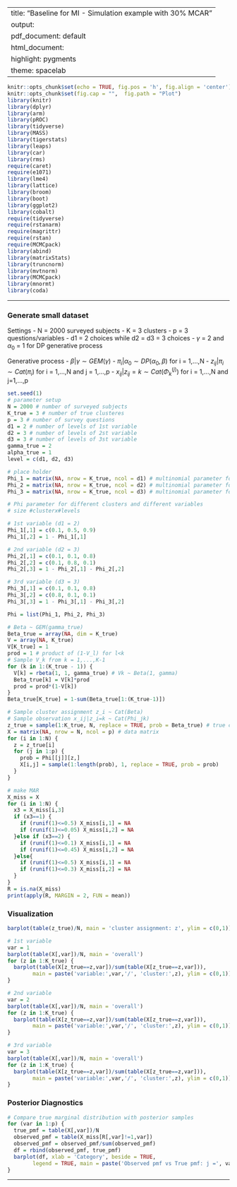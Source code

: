 
---
title: "Baseline for MI - Simulation example with 30% MCAR"
output:
  pdf_document: default
  html_document:
    highlight: pygments
    theme: spacelab
---

```r
knitr::opts_chunk$set(echo = TRUE, fig.pos = 'h', fig.align = 'center')
knitr::opts_chunk$set(fig.cap = "",  fig.path = "Plot")
library(knitr)
library(dplyr)
library(arm)
library(pROC)
library(tidyverse)
library(MASS)
library(tigerstats)
library(leaps)
library(car)
library(rms)
require(caret)
require(e1071)
library(lme4) 
library(lattice)
library(broom)
library(boot)
library(ggplot2)
library(cobalt)
require(tidyverse)
require(rstanarm)
require(magrittr)
require(rstan)
require(MCMCpack)
library(abind)
library(matrixStats)
library(truncnorm)
library(mvtnorm)
library(MCMCpack)
library(mnormt)
library(coda)
```

* * *
### Generate small dataset

Settings 
- N = 2000 surveyed subjects
- K = 3 clusters
- p = 3 questions/variables
- d1 = 2 choices while d2 = d3 = 3 choices
- $\gamma$ = 2 and $\alpha_0$ = 1 for DP generative process

Generative process
- $\beta|\gamma \sim GEM(\gamma)$
- $\pi_i|\alpha_0 \sim DP(\alpha_0, \beta)$ for i = 1,...,N
- $z_{ij}|\pi_i \sim Cat(\pi_i)$ for i = 1,...,N and j = 1,...,p
- $x_{ij}|z_{ij}=k \sim Cat(\Phi^{(j)}_k)$ for i = 1,...,N and j=1,...,p

```r
set.seed(1)
# parameter setup
N = 2000 # number of surveyed subjects
K_true = 3 # number of true clusteres
p = 3 # number of survey questions
d1 = 2 # number of levels of 1st variable
d2 = 3 # number of levels of 2st variable
d3 = 3 # number of levels of 3st variable
gamma_true = 2
alpha_true = 1
level = c(d1, d2, d3)

# place holder
Phi_1 = matrix(NA, nrow = K_true, ncol = d1) # multinomial parameter for 1st variable
Phi_2 = matrix(NA, nrow = K_true, ncol = d2) # multinomial parameter for 2nd variable
Phi_3 = matrix(NA, nrow = K_true, ncol = d3) # multinomial parameter for 3rd variable

```

```r
# Phi parameter for different clusters and different variables
# size #clusterx#levels

# 1st variable (d1 = 2)
Phi_1[,1] = c(0.1, 0.5, 0.9)
Phi_1[,2] = 1 - Phi_1[,1]

# 2nd variable (d2 = 3)
Phi_2[,1] = c(0.1, 0.1, 0.8)
Phi_2[,2] = c(0.1, 0.8, 0.1)
Phi_2[,3] = 1 - Phi_2[,1] - Phi_2[,2]

# 3rd variable (d3 = 3)
Phi_3[,1] = c(0.1, 0.1, 0.8)
Phi_3[,2] = c(0.8, 0.1, 0.1)
Phi_3[,3] = 1 - Phi_3[,1] - Phi_3[,2]

Phi = list(Phi_1, Phi_2, Phi_3)
```

```r
# Beta ~ GEM(gamma_true)
Beta_true = array(NA, dim = K_true)
V = array(NA, K_true)
V[K_true] = 1
prod = 1 # product of (1-V_l) for l<k
# Sample V_k from k = 1,...,K-1
for (k in 1:(K_true - 1)) {
  V[k] = rbeta(1, 1, gamma_true) # Vk ~ Beta(1, gamma)
  Beta_true[k] = V[k]*prod
  prod = prod*(1-V[k])
}
Beta_true[K_true] = 1-sum(Beta_true[1:(K_true-1)])
```

```r
# Sample cluster assignment z_i ~ Cat(Beta)
# Sample observation x_ij|z_i=k ~ Cat(Phi_jk)
z_true = sample(1:K_true, N, replace = TRUE, prob = Beta_true) # true cluster assignment
X = matrix(NA, nrow = N, ncol = p) # data matrix
for (i in 1:N) {
  z = z_true[i]
  for (j in 1:p) {
    prob = Phi[[j]][z,]
    X[i,j] = sample(1:length(prob), 1, replace = TRUE, prob = prob)
  }
}
```

```r
# make MAR
X_miss = X
for (i in 1:N) {
  x3 = X_miss[i,3]
  if (x3==1) {
    if (runif(1)<=0.5) X_miss[i,1] = NA
    if (runif(1)<=0.05) X_miss[i,2] = NA
  }else if (x3==2) {
    if (runif(1)<=0.1) X_miss[i,1] = NA
    if (runif(1)<=0.45) X_miss[i,2] = NA
  }else{
    if (runif(1)<=0.5) X_miss[i,1] = NA
    if (runif(1)<=0.3) X_miss[i,2] = NA
  }
}
R = is.na(X_miss)
print(apply(R, MARGIN = 2, FUN = mean))
```

### Visualization

```r
barplot(table(z_true)/N, main = 'cluster assignment: z', ylim = c(0,1))
```

```r
# 1st variable
var = 1
barplot(table(X[,var])/N, main = 'overall')
for (z in 1:K_true) {
  barplot(table(X[z_true==z,var])/sum(table(X[z_true==z,var])), 
        main = paste('variable:',var,'/', 'cluster:',z), ylim = c(0,1))
}
```

```r
# 2nd variable
var = 2
barplot(table(X[,var])/N, main = 'overall')
for (z in 1:K_true) {
  barplot(table(X[z_true==z,var])/sum(table(X[z_true==z,var])), 
        main = paste('variable:',var,'/', 'cluster:',z), ylim = c(0,1))
}
```

```r
# 3rd variable
var = 3
barplot(table(X[,var])/N, main = 'overall')
for (z in 1:K_true) {
  barplot(table(X[z_true==z,var])/sum(table(X[z_true==z,var])), 
        main = paste('variable:',var,'/', 'cluster:',z), ylim = c(0,1))
}
```




### Posterior Diagnostics

```r
# Compare true marginal distribution with posterior samples
for (var in 1:p) {
  true_pmf = table(X[,var])/N
  observed_pmf = table(X_miss[R[,var]!=1,var])
  observed_pmf = observed_pmf/sum(observed_pmf)
  df = rbind(observed_pmf, true_pmf)
  barplot(df, xlab = 'Category', beside = TRUE, 
        legend = TRUE, main = paste('Observed pmf vs True pmf: j =', var), ylim = c(0,1))
}
```
* * *



